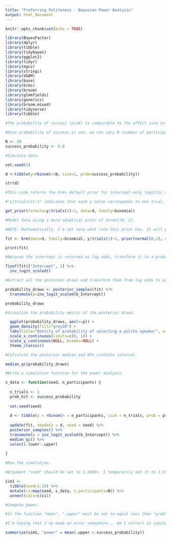 ```yaml
---
title: "Preferring Politeness - Bayesian Power Analysis"
output: html_document
---
```


```r

knitr::opts_chunk$set(echo = TRUE)

```

```r

library(BayesFactor)
library(dplyr)
library(tibble)
library(tidybayes)
library(ggplot2)
library(tidyr)
library(mgcv)
library(stringi)
library(VGAM)
library(base)
library(brms)
library(broom)
library(glmmfields)
library(generics)
library(broom.mixed)
library(tidyverse)
library(tibble)

```

```r

#The probability of success (prob) is comparable to the effect size in a frequentist power analysis. NOTE: I am not sure how to compute a value for the probability of success given that we are trying to detect a moderate effect.

#Once probability of success is set, we can vary N (number of participants in each age category) until the final output is our desired power.

N <- 20
success_probability <- 0.8

```


```r

#Simulate data.

set.seed(3)

d <-tibble(y=rbinom(n=N, size=1, prob=success_probability))

str(d)

```

```r

#This code returns the brms default prior for intercept-only logistic regression models. I don't understand the output, but according to the internet, it's a liberal prior. 

#"y|trials(1)~1" indicates that each y value corresponds to one trial, representing n=1 of the sample.

get_prior(formula=y|trials(1)~1, data=d, family=binomial)

```

```r

#Model data using a more skeptical prior of normal(0, 2). 

#NOTE: Mathematically, I'm not sure what role this prior has. It will probably have to be adjusted.

fit <- brm(data=d, family=binomial, y|trials(1)~1, prior(normal(0,2), class=Intercept), seed=3)

```

```r

print(fit)

```

```r

#Because the intercept is returned as log odds, transform it to a probability metric.

fixef(fit)["Intercept", 1] %>% 
  inv_logit_scaled()

```

```r

#Extract all the posterior draws and transform them from log odds to probability metrics.

probability_draws <- posterior_samples(fit) %>% 
  transmute(p=inv_logit_scaled(b_Intercept))

probability_draws

```
```r

#Visualize the probability metric of the posterior draws.

  ggplot(probability_draws, aes(x=p)) +
  geom_density(fill="grey30") +
  labs(title="Density of probability of selecting a polite speaker", x="Probability of selecting a polite speaker") +
  scale_x_continuous(limits=c(0, 1)) +
  scale_y_continuous(NULL, breaks=NULL) +
  theme_classic()

```

```r

#Calculate the posterior median and 95% credible interval.

median_qi(probability_draws)

```

```r

#Write a simulation function for the power analysis.

s_data <- function(seed, n_participants) {
  
  n_trials <- 1
  prob_hit <- success_probability
  
  set.seed(seed)
  
  d <- tibble(y = rbinom(n = n_participants, size = n_trials, prob = prob_hit))
  
  update(fit, newdata = d, seed = seed) %>% 
  posterior_samples() %>% 
  transmute(p = inv_logit_scaled(b_Intercept)) %>% 
  median_qi() %>% 
  select(.lower:.upper)
  
}
```

```r

#Run the simulation.

#Argument "seed" should be set to 1:1000+. I temporarily set it to 1:10 for ease running and rerunning simulation while editing code. 

sim1 <- 
  tibble(seed=1:10) %>% 
  mutate(ci=map(seed, s_data, n_participants=N)) %>% 
  unnest(cols=c(ci))

```

```r

#Compute power. 

#In the function "mean", ".upper" must be set to equal less than "prob" and "prob_hit" in code chunks {r simulate data} and {r simulation function}, respectively.

#I'm hoping that I've made an error somewhere... Am I correct in saying this output indicates that even if 80% of children in a particular age group possess preference for a polite speaker, with 60 participants we can only expect to detect the effect with 20% power?

summarise(sim1, "power" = mean(.upper < success_probability))

```
